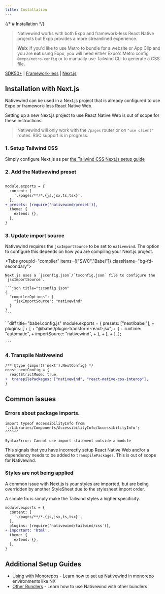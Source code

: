 ```yaml
---
title: Installation
---
```


{/* # Installation */}

> Nativewind works with both Expo and framework-less React Native projects but Expo provides a more streamlined experience.
> 
> **Web**: If you'd like to use Metro to bundle for a website or App Clip and you are **not** using Expo, you will need either Expo's Metro config `@expo/metro-config` or to manually use Tailwind CLI to generate a CSS file.


<a href="./" className="decoration-transparent hover:decoration-fd-foreground opacity-70 hover:opacity-100 underline-offset-8 rounded-lg p-4">SDK50+</a> 
| <a href="./frameworkless" className="decoration-transparent hover:decoration-fd-foreground opacity-70 hover:opacity-100 underline-offset-8 rounded-lg p-4">Framework-less</a> 
| <a href="./nextjs" className="underline underline-offset-8 text-fd-primary hover:opacity-100 p-4">Next.js</a>

## Installation with Next.js

Nativewind can be used in a Next.js project that is already configured to use Expo or framework-less React Native Web.

Setting up a new Next.js project to use React Native Web is out of scope for these instructions.

> Nativewind will only work with the `/pages` router or on `"use client"` routes. RSC support is in progress.

### 1. Setup Tailwind CSS

Simply configure Next.js as per [the Tailwind CSS Next.js setup guide](https://v3.tailwindcss.com/docs/guides/nextjs)

### 2. Add the Nativewind preset

```diff title="tailwind.config.js"

module.exports = {
  content: [
    './pages/**/*.{js,jsx,ts,tsx}',
  ],
+ presets: [require('nativewind/preset')],
  theme: {
    extend: {},
  },
}
```

### 3. Update import source

Nativewind requires the `jsxImportSource` to be set to `nativewind`. The option to configure this depends on how you are compiling your Next.js project.

<Tabs groupId="compiler" items={["SWC","Babel"]} className="bg-fd-secondary">
  <Tab value="swc" className="bg-fd-card p-1 rounded-xl border [&>p]:px-4 [&>p]:pt-4">
    
    Next.js uses a `jsconfig.json`/`tsconfig.json` file to configure the `jsxImportSource`.

    ```json title="tsconfig.json"
    {
      "compilerOptions": {
        "jsxImportSource": "nativewind"
      }
    }
    ```
  </Tab>
  <Tab value="babel" className="bg-fd-card rounded-xl">
    ```diff title="babel.config.js"
    module.exports = {
      presets: ["next/babel"],
    +  plugins: [
    +    [
    +      "@babel/plugin-transform-react-jsx",
    +      {
    +        runtime: "automatic",
    +        importSource: "nativewind",
    +      },
    +    ],
    +  ],
    };

    ```
  </Tab>
</Tabs>

### 4. Transpile Nativewind

```diff title="next.config.js"
/** @type {import('next').NextConfig} */
const nextConfig = {
  reactStrictMode: true,
+  transpilePackages: ["nativewind", "react-native-css-interop"],
}
```

## Common issues

### Errors about package imports.

```
import typeof AccessibilityInfo from './Libraries/Components/AccessibilityInfo/AccessibilityInfo';
^^^^^^

SyntaxError: Cannot use import statement outside a module
```

This signals that you have incorrectly setup React Native Web and/or a dependency needs to be added to `transpilePackages`. This is out of scope for Nativewind.

### Styles are not being applied

A common issue with Next.js is your styles are imported, but are being overridden by another StyleSheet due to the stylesheet import order.

A simple fix is simply make the Tailwind styles a higher specificity.

```diff title=tailwind.config.json
module.exports = {
  content: [
    './pages/**/*.{js,jsx,ts,tsx}',
  ],
  plugins: [require('nativewind/tailwind/css')],
+ important: 'html',
  theme: {
    extend: {},
  },
}
```

## Additional Setup Guides

- [Using with Monorepos](./using-with-monorepos) - Learn how to set up Nativewind in monorepo environments like NX
- [Other Bundlers](./other-bundlers) - Learn how to use Nativewind with other bundlers